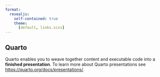 ```yaml
---
format:
  revealjs:
    self-contained: true
    theme:
      [default, links.scss]
---
```


## Quarto

Quarto enables you to weave together content and executable code into a **finished presentation**. To learn more about Quarto presentations see <https://quarto.org/docs/presentations/>.
